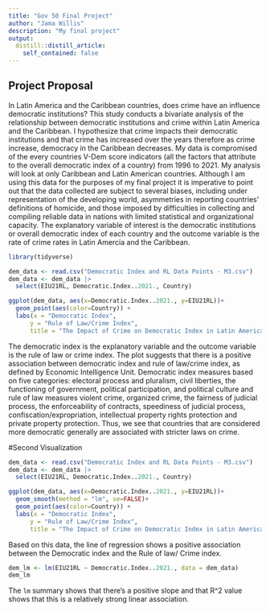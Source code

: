 ```yaml
---
title: "Gov 50 Final Project"
author: "Jama Willis"
description: "My final project"
output:
  distill::distill_article:
    self_contained: false
---
```


## Project Proposal
In Latin America and the Caribbean countries, does crime have an influence democratic institutions? This study conducts a bivariate analysis of the relationship between democratic institutions and crime within Latin America and the Caribbean. I hypothesize that crime impacts their democratic institutions and that crime has increased over the years therefore as crime increase, democracy in the Caribbean decreases. My data is compromised of the every countries V-Dem score indicators (all the factors that attribute to the overall democratic index of a country) from 1996 to 2021. My analysis will look at only Caribbean and Latin American countries. Although I am using this data for the purposes of my final project it is imperative to point out that the data collected are subject to several biases, including under representation of the developing world, asymmetries in reporting countries’ definitions of homicide, and those imposed by difficulties in collecting and compiling reliable data in nations with limited statistical and organizational capacity. The explanatory variable of interest is the democratic institutions or overall democratic index of each country and the outcome variable is the rate of crime rates in Latin Amercia and the Caribbean. 

```r
library(tidyverse)

dem_data <- read.csv("Democratic Index and RL Data Points - M3.csv")
dem_data <- dem_data |>
  select(EIU21RL, Democratic.Index..2021., Country)

ggplot(dem_data, aes(x=Democratic.Index..2021., y=EIU21RL))+
  geom_point(aes(color=Country)) +
  labs(x = "Democratic Index",
      y = "Rule of Law/Crime Index",
      title = "The Impact of Crime on Democratic Index in Latin American and Caribbean Nations")
```
The democratic index is the explanatory variable and the outcome variable is the rule of law or crime index. The plot suggests that there is a positive association between democratic index and rule of law/crime index, as defined by Economic Intelligence Unit. Democratic index measures based on five categories: electoral process and pluralism, civil liberties, the functioning of government, political participation, and political culture  and rule of law measures violent crime, organized crime, the fairness of judicial process, the enforceability of contracts, speediness of judicial process, confiscation/expropriation, intellectual property rights protection and private property protection. Thus, we see that countries that are considered more democratic generally are associated with stricter laws on crime. 

#Second Visualization

```r


dem_data <- read.csv("Democratic Index and RL Data Points - M3.csv")
dem_data <- dem_data |>
  select(EIU21RL, Democratic.Index..2021., Country)

ggplot(dem_data, aes(x=Democratic.Index..2021., y=EIU21RL))+
  geom_smooth(method = "lm", se=FALSE)+
  geom_point(aes(color=Country)) +
  labs(x = "Democratic Index",
      y = "Rule of Law/Crime Index",
      title = "The Impact of Crime on Democratic Index in Latin American and Caribbean Nations")
```
Based on this data, the line of regression shows a positive association between the Democratic index and the Rule of law/ Crime index. 


```r
dem_lm <- lm(EIU21RL ~ Democratic.Index..2021., data = dem_data)
dem_lm
```
The `lm` summary shows that there's a positive slope and that R^2 value shows that this is a relatively strong linear association. 
